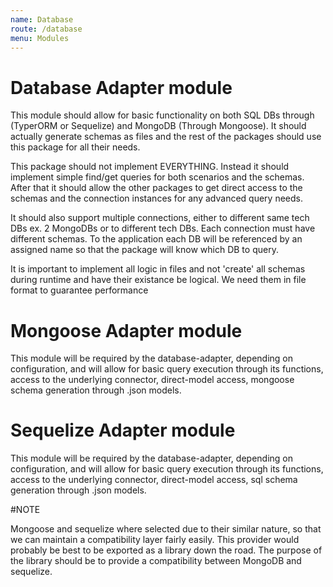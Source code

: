 ```yaml
---
name: Database
route: /database
menu: Modules
---
```


# Database Adapter module

This module should allow for basic functionality on both SQL DBs
through (TyperORM or Sequelize) and MongoDB (Through Mongoose).
It should actually generate schemas as files and the rest of the packages
should use this package for all their needs.

This package should not implement EVERYTHING. Instead it should implement
simple find/get queries for both scenarios and the schemas. After that it
should allow the other packages to get direct access to the schemas and the
connection instances for any advanced query needs.

It should also support multiple connections, either to different same tech DBs
ex. 2 MongoDBs or to different tech DBs. Each connection must have different schemas.
To the application each DB will be referenced by an assigned name so that the package
will know which DB to query.

It is important to implement all logic in files and not 'create' all schemas during
runtime and have their existance be logical. We need them in file format to guarantee performance

# Mongoose Adapter module

This module will be required by the database-adapter, depending on configuration,
and will allow for basic query execution through its functions, access to the underlying connector,
direct-model access, mongoose schema generation through .json models.

# Sequelize Adapter module

This module will be required by the database-adapter, depending on configuration,
and will allow for basic query execution through its functions, access to the underlying connector,
direct-model access, sql schema generation through .json models.

#NOTE

Mongoose and sequelize where selected due to their similar nature, so that we can maintain
a compatibility layer fairly easily. This provider would probably be best to be exported as
a library down the road. The purpose of the library should be to provide a compatibility between MongoDB
and sequelize.
